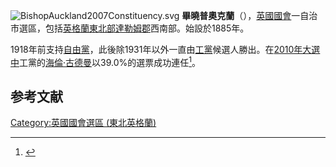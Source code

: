 [[File:BishopAuckland2007Constituency.svg|right]]
'''畢曉普奧克蘭'''（{{lang-en|Bishop Auckland}}），[[英國|英國]][[英國國會|國會]]一自治市選區，包括[[英格蘭|英格蘭]][[東北英格蘭|東北部]][[達勒姆郡|達勒姆郡]]西南部。始設於1885年。

1918年前支持[[英國自由黨|自由黨]]，此後除1931年以外一直由[[工黨_(英國)|工黨]]候選人勝出。在[[2010年英國大選|2010年大選中]]工黨的[[海倫·古德曼|海倫·古德曼]]以39.0%的選票成功連任<ref name="">{{cite news
|publisher=[[英國廣播公司|英國廣播公司]]
|date=2010年5月7日
|title=Election 2010/Constituency/Bishop Auckland
|url=http://news.bbc.co.uk/1/shared/election2010/results/constituency/a40.stm
|accessdate=2010年6月21日
|archive-date=2017年8月23日
|archive-url=https://web.archive.org/web/20170823093842/http://news.bbc.co.uk/1/shared/election2010/results/constituency/a40.stm
|dead-url=no
}}</ref>。

==参考文献==
<div class="references-small">
<references></references>
</div>
{{英國國會選區 (東北英格蘭)}}
{{DEFAULTSORT:Bishop Auckland}}
[[Category:英國國會選區_(東北英格蘭)|Category:英國國會選區 (東北英格蘭)]]